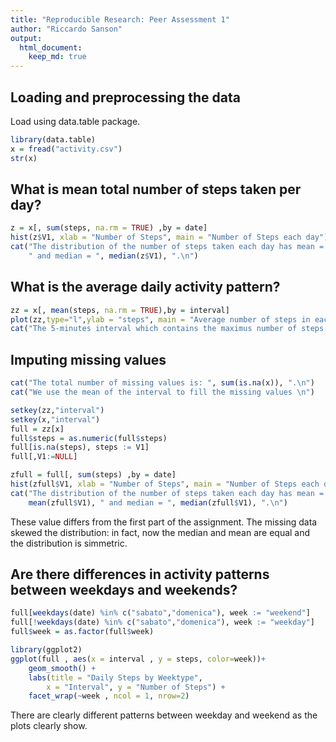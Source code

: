 ```yaml
---
title: "Reproducible Research: Peer Assessment 1"
author: "Riccardo Sanson"
output: 
  html_document:
    keep_md: true
---
```



## Loading and preprocessing the data
Load using data.table package.

```r
library(data.table)
x = fread("activity.csv")
str(x)
```


## What is mean total number of steps taken per day?

```r
z = x[, sum(steps, na.rm = TRUE) ,by = date]
hist(z$V1, xlab = "Number of Steps", main = "Number of Steps each day")
cat("The distribution of the number of steps taken each day has mean = ", mean(z$V1),
	" and median = ", median(z$V1), ".\n")
```

## What is the average daily activity pattern?

```r
zz = x[, mean(steps, na.rm = TRUE),by = interval]
plot(zz,type="l",ylab = "steps", main = "Average number of steps in each interval")
cat("The 5-minutes interval which contains the maximus number of steps is:", x$interval[which.max(zz$V1)], "\n")
```

## Imputing missing values

```r
cat("The total number of missing values is: ", sum(is.na(x)), ".\n")
cat("We use the mean of the interval to fill the missing values \n")

setkey(zz,"interval")
setkey(x,"interval")
full = zz[x]
full$steps = as.numeric(full$steps)
full[is.na(steps), steps := V1]
full[,V1:=NULL]

zfull = full[, sum(steps) ,by = date]
hist(zfull$V1, xlab = "Number of Steps", main = "Number of Steps each day")
cat("The distribution of the number of steps taken each day has mean = ",
	mean(zfull$V1), " and median = ", median(zfull$V1), ".\n")
```
These value differs from the first part of the assignment. The missing data skewed the distribution: in fact, now the median and mean are equal and the distribution is simmetric.

## Are there differences in activity patterns between weekdays and weekends?

```r
full[weekdays(date) %in% c("sabato","domenica"), week := "weekend"]
full[!weekdays(date) %in% c("sabato","domenica"), week := "weekday"]
full$week = as.factor(full$week)

library(ggplot2)
ggplot(full , aes(x = interval , y = steps, color=week))+ 
	geom_smooth() + 
	labs(title = "Daily Steps by Weektype", 
		x = "Interval", y = "Number of Steps") + 
	facet_wrap(~week , ncol = 1, nrow=2)
```

There are clearly different patterns between weekday and weekend as the plots clearly show.